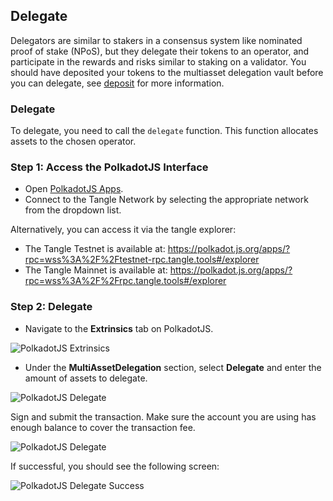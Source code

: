 ## Delegate

Delegators are similar to stakers in a consensus system like nominated proof of stake (NPoS), but they delegate their tokens to an operator, and participate in the rewards and risks similar to staking on a validator.
You should have deposited your tokens to the multiasset delegation vault before you can delegate, see [deposit](./deposit.mdx) for more information.

### Delegate

To delegate, you need to call the `delegate` function. This function allocates assets to the chosen operator.

### Step 1: Access the PolkadotJS Interface

- Open [PolkadotJS Apps](https://polkadot.js.org/apps/).
- Connect to the Tangle Network by selecting the appropriate network from the dropdown list.

Alternatively, you can access it via the tangle explorer:

- The Tangle Testnet is available at: https://polkadot.js.org/apps/?rpc=wss%3A%2F%2Ftestnet-rpc.tangle.tools#/explorer
- The Tangle Mainnet is available at: https://polkadot.js.org/apps/?rpc=wss%3A%2F%2Frpc.tangle.tools#/explorer

### Step 2: Delegate

- Navigate to the **Extrinsics** tab on PolkadotJS.

![PolkadotJS Extrinsics](./images/extrinsic.png)

- Under the **MultiAssetDelegation** section, select **Delegate** and enter the amount of assets to delegate.

![PolkadotJS Delegate](./images/delegate.png)

Sign and submit the transaction. Make sure the account you are using has enough balance to cover the transaction fee.

![PolkadotJS Delegate](./images/delegatesign.png)

If successful, you should see the following screen:

![PolkadotJS Delegate Success](./images/delegateinblock.png)
